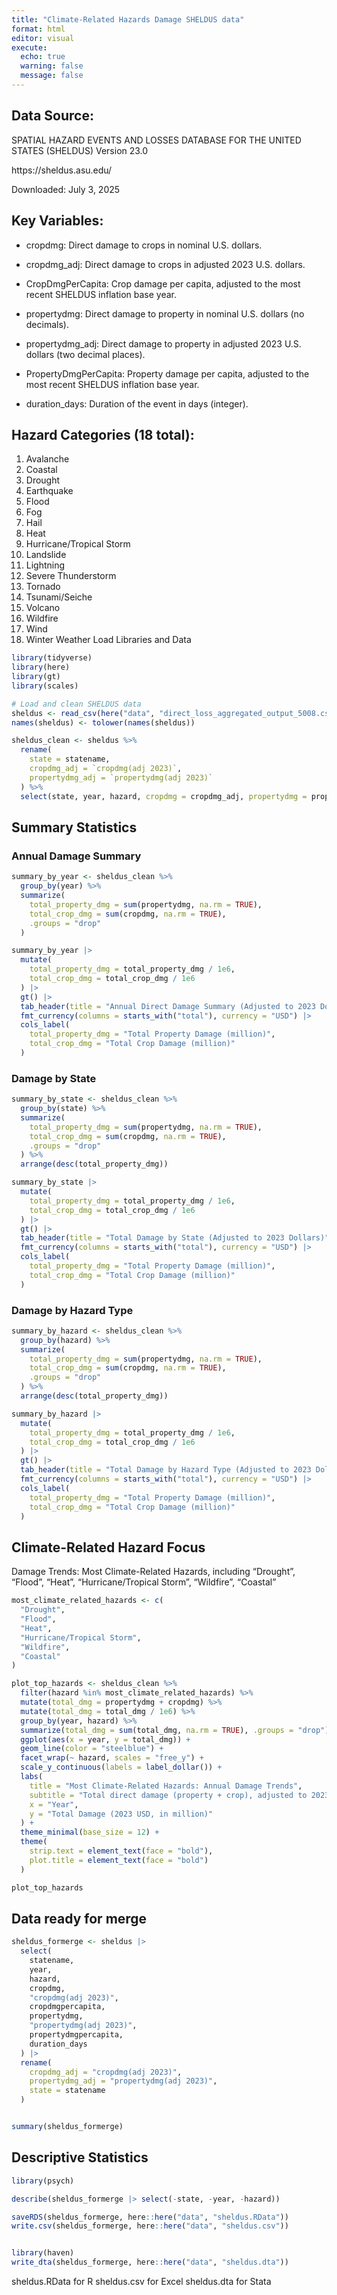 ```yaml
---
title: "Climate-Related Hazards Damage SHELDUS data"
format: html
editor: visual
execute:
  echo: true
  warning: false
  message: false
---
```


## Data Source:

SPATIAL HAZARD EVENTS AND LOSSES DATABASE FOR THE UNITED STATES (SHELDUS) Version 23.0

https://sheldus.asu.edu/

Downloaded: July 3, 2025

## Key Variables:

-   cropdmg: Direct damage to crops in nominal U.S. dollars.

-   cropdmg_adj: Direct damage to crops in adjusted 2023 U.S. dollars.

-   CropDmgPerCapita: Crop damage per capita, adjusted to the most recent SHELDUS inflation base year.

-   propertydmg: Direct damage to property in nominal U.S. dollars (no decimals).

-   propertydmg_adj: Direct damage to property in adjusted 2023 U.S. dollars (two decimal places).

-   PropertyDmgPerCapita: Property damage per capita, adjusted to the most recent SHELDUS inflation base year.

-   duration_days: Duration of the event in days (integer).

## Hazard Categories (18 total):

1.  Avalanche
2.  Coastal
3.  Drought
4.  Earthquake
5.  Flood
6.  Fog
7.  Hail
8.  Heat
9.  Hurricane/Tropical Storm
10. Landslide
11. Lightning
12. Severe Thunderstorm
13. Tornado
14. Tsunami/Seiche
15. Volcano
16. Wildfire
17. Wind
18. Winter Weather Load Libraries and Data

```r
library(tidyverse)
library(here)
library(gt)
library(scales)

# Load and clean SHELDUS data
sheldus <- read_csv(here("data", "direct_loss_aggregated_output_5008.csv"))
names(sheldus) <- tolower(names(sheldus))

sheldus_clean <- sheldus %>%
  rename(
    state = statename,
    cropdmg_adj = `cropdmg(adj 2023)`,
    propertydmg_adj = `propertydmg(adj 2023)`
  ) %>%
  select(state, year, hazard, cropdmg = cropdmg_adj, propertydmg = propertydmg_adj)
```

## Summary Statistics

### Annual Damage Summary

```r
summary_by_year <- sheldus_clean %>%
  group_by(year) %>%
  summarize(
    total_property_dmg = sum(propertydmg, na.rm = TRUE),
    total_crop_dmg = sum(cropdmg, na.rm = TRUE),
    .groups = "drop"
  )

summary_by_year |>
  mutate(
    total_property_dmg = total_property_dmg / 1e6,
    total_crop_dmg = total_crop_dmg / 1e6
  ) |>
  gt() |>
  tab_header(title = "Annual Direct Damage Summary (Adjusted to 2023 Dollars)") |>
  fmt_currency(columns = starts_with("total"), currency = "USD") |>
  cols_label(
    total_property_dmg = "Total Property Damage (million)",
    total_crop_dmg = "Total Crop Damage (million)"
  )
```

### Damage by State

```r
summary_by_state <- sheldus_clean %>%
  group_by(state) %>%
  summarize(
    total_property_dmg = sum(propertydmg, na.rm = TRUE),
    total_crop_dmg = sum(cropdmg, na.rm = TRUE),
    .groups = "drop"
  ) %>%
  arrange(desc(total_property_dmg))

summary_by_state |>
  mutate(
    total_property_dmg = total_property_dmg / 1e6,
    total_crop_dmg = total_crop_dmg / 1e6
  ) |>
  gt() |>
  tab_header(title = "Total Damage by State (Adjusted to 2023 Dollars)") |>
  fmt_currency(columns = starts_with("total"), currency = "USD") |>
  cols_label(
    total_property_dmg = "Total Property Damage (million)",
    total_crop_dmg = "Total Crop Damage (million)"
  )
```

### Damage by Hazard Type

```r
summary_by_hazard <- sheldus_clean %>%
  group_by(hazard) %>%
  summarize(
    total_property_dmg = sum(propertydmg, na.rm = TRUE),
    total_crop_dmg = sum(cropdmg, na.rm = TRUE),
    .groups = "drop"
  ) %>%
  arrange(desc(total_property_dmg))

summary_by_hazard |>
  mutate(
    total_property_dmg = total_property_dmg / 1e6,
    total_crop_dmg = total_crop_dmg / 1e6
  ) |>
  gt() |>
  tab_header(title = "Total Damage by Hazard Type (Adjusted to 2023 Dollars)") |>
  fmt_currency(columns = starts_with("total"), currency = "USD") |>
  cols_label(
    total_property_dmg = "Total Property Damage (million)",
    total_crop_dmg = "Total Crop Damage (million)"
  )
```

## Climate-Related Hazard Focus

Damage Trends: Most Climate-Related Hazards, including "Drought", "Flood", "Heat", "Hurricane/Tropical Storm", "Wildfire", "Coastal"

```r
most_climate_related_hazards <- c(
  "Drought",
  "Flood",
  "Heat",
  "Hurricane/Tropical Storm",
  "Wildfire",
  "Coastal"
)

plot_top_hazards <- sheldus_clean %>%
  filter(hazard %in% most_climate_related_hazards) %>%
  mutate(total_dmg = propertydmg + cropdmg) %>%
  mutate(total_dmg = total_dmg / 1e6) %>%
  group_by(year, hazard) %>%
  summarize(total_dmg = sum(total_dmg, na.rm = TRUE), .groups = "drop") %>%
  ggplot(aes(x = year, y = total_dmg)) +
  geom_line(color = "steelblue") +
  facet_wrap(~ hazard, scales = "free_y") +
  scale_y_continuous(labels = label_dollar()) +
  labs(
    title = "Most Climate-Related Hazards: Annual Damage Trends",
    subtitle = "Total direct damage (property + crop), adjusted to 2023 dollars",
    x = "Year",
    y = "Total Damage (2023 USD, in million)"
  ) +
  theme_minimal(base_size = 12) +
  theme(
    strip.text = element_text(face = "bold"),
    plot.title = element_text(face = "bold")
  )

plot_top_hazards
```

## Data ready for merge

```r
sheldus_formerge <- sheldus |>
  select(
    statename,
    year,
    hazard,
    cropdmg,
    "cropdmg(adj 2023)",
    cropdmgpercapita,
    propertydmg,
    "propertydmg(adj 2023)",
    propertydmgpercapita,
    duration_days
  ) |>
  rename(
    cropdmg_adj = "cropdmg(adj 2023)",
    propertydmg_adj = "propertydmg(adj 2023)",
    state = statename
  )


summary(sheldus_formerge)
```

## Descriptive Statistics

```r
library(psych)

describe(sheldus_formerge |> select(-state, -year, -hazard))

saveRDS(sheldus_formerge, here::here("data", "sheldus.RData"))
write.csv(sheldus_formerge, here::here("data", "sheldus.csv"))


library(haven)
write_dta(sheldus_formerge, here::here("data", "sheldus.dta"))

```

sheldus.RData for R sheldus.csv for Excel sheldus.dta for Stata
